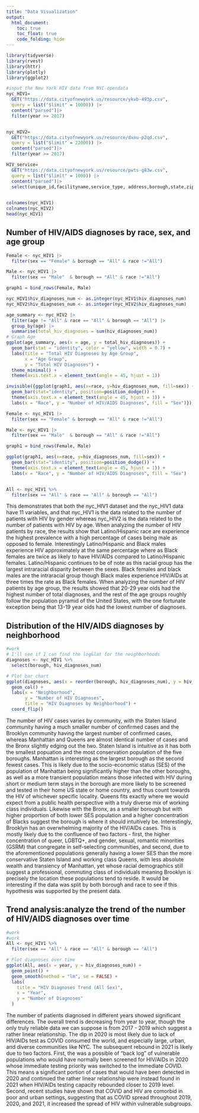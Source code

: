 ```yaml
---
title: "Data Visualization"
output: 
  html_document:
    toc: true
    toc_float: true
    code_folding: hide
---
```

```r
library(tidyverse)
library(rvest)
library(httr)
library(plotly)
library(ggplot2)

#input the New York HIV data from NYC opendata 
nyc_HIV1=
  GET("https://data.cityofnewyork.us/resource/ykvb-493p.csv",
  query = list("$limit" = 10000)) |>
  content("parsed")|>
  filter(year >= 2017)


nyc_HIV2=
  GET("https://data.cityofnewyork.us/resource/dxnu-p2qd.csv",
  query = list("$limit" = 22000)) |>
  content("parsed")|>
  filter(year >= 2017)

HIV_service=
  GET("https://data.cityofnewyork.us/resource/pwts-g83w.csv",
  query = list("$limit" = 1000)) |>
  content("parsed")|>
  select(unique_id,facilityname,service_type, address,borough,state,zipcode,latitude,longitude)
  

colnames(nyc_HIV1)
colnames(nyc_HIV2)
head(nyc_HIV1)
```

## **Number of HIV/AIDS diagnoses by race, sex, and age group**
```r
Female <- nyc_HIV1 |> 
  filter(sex == "Female" & borough == "All" & race !="All")

Male <- nyc_HIV1 |> 
  filter(sex == "Male"  & borough == "All" & race !="All")

graph1 = bind_rows(Female, Male)

nyc_HIV1$hiv_diagnoses_num <- as.integer(nyc_HIV1$hiv_diagnoses_num)
nyc_HIV2$hiv_diagnoses_num <- as.integer(nyc_HIV2$hiv_diagnoses_num)

age_summary <- nyc_HIV2 |> 
  filter(age != "All" & race == "All" & borough == "All") |> 
  group_by(age) |> 
  summarise(total_hiv_diagnoses = sum(hiv_diagnoses_num))
# Graph Age 
ggplot(age_summary, aes(x = age, y = total_hiv_diagnoses)) +
  geom_bar(stat = "identity", color = "yellow", width = 0.7) +
  labs(title = "Total HIV Diagnoses by Age Group",
       x = "Age Group",
       y = "Total HIV Diagnoses") +
  theme_minimal() +
  theme(axis.text.x = element_text(angle = 45, hjust = 1))

invisible({ggplot(graph1, aes(x=race, y=hiv_diagnoses_num, fill=sex)) +
  geom_bar(stat="identity", position=position_dodge()) +
  theme(axis.text.x = element_text(angle = 45, hjust = 1)) +
  labs(x = "Race", y = "Number of HIV/AIDS Diagnoses", fill = "Sex")})

Female <- nyc_HIV1 |> 
  filter(sex == "Female" & borough == "All" & race !="All")

Male <- nyc_HIV1 |> 
  filter(sex == "Male"  & borough == "All" & race !="All")

graph1 = bind_rows(Female, Male)

ggplot(graph1, aes(x=race, y=hiv_diagnoses_num, fill=sex)) +
  geom_bar(stat="identity", position=position_dodge()) +
  theme(axis.text.x = element_text(angle = 45, hjust = 1)) +
  labs(x = "Race", y = "Number of HIV/AIDS Diagnoses", fill = "Sex")


All <- nyc_HIV1 %>% 
  filter(sex == "All" & race == "All" & borough == "All")
```

This demonstrates that both the nyc_HIV1 dataset and the nyc_HIV1 data have 11 variables, and that nyc_HIV1 is the data related to the number of patients with HIV by gender whereas nyc_HIV2 is the data related to the number of patients with HIV by age. When analyzing the number of HIV patients by race, the results show that Latino/Hispanic race are experience the highest prevalence with a high percentage of cases being male as opposed to female. Interestingly Latino/Hispanic and Black males experience HIV approximately at the same percentage where as Black females are twice as likely to have HIV/AIDs compared to Latino/Hispanic females. Latino/Hispanic continues to be of note as this racial group has the largest intraracial disparity between the sexes. Black females and black males are the intraracial group though Black males experience HIV/AIDs at three times the rate as Black females. When analyzing the number of HIV patients by age group, the results showed that 20-29 year olds had the highest number of total diagnoses, and the rest of the age groups roughly follow the population pyramid of the United States, with the one fortunate exception being that 13-19 year olds had the lowest number of diagnoses. 

## **Distribution of the HIV/AIDS diagnoses by neighborhood**
```r
#work
# I'll see if I can find the log&lat for the neighborhoods
diagnoses <- nyc_HIV1 %>% 
  select(borough, hiv_diagnoses_num)

# Plot bar chart
ggplot(diagnoses, aes(x = reorder(borough, hiv_diagnoses_num), y = hiv_diagnoses_num)) +
  geom_col() +
  labs(x = "Neighborhood",
       y = "Number of HIV Diagnoses",
       title = "HIV Diagnoses by Neighborhood") +
  coord_flip()
```

The number of HIV cases varies by community, with the Staten Island community having a much smaller number of confirmed cases and the Brooklyn community having the largest number of confirmed cases, whereas Manhattan and Queens are almost identical number of cases and the Bronx slightly edging out the two. Staten Island is intuitive as it has both the smallest popuation and the most conservation population of the five boroughs. Manhattan is interesting as the largest borough as the second fewest cases. This is likely due to the socio-economic status (SES) of the population of Manhattan being significantly higher than the other boroughs, as well as a more transient population means those infected with HIV during short or medium term stays in the borough are more likely to be screened and tested in their home US state or home country, and thus count towards the HIV of whichever specific locality. Queens fits exactly where we would expect from a public health perspective with a truly diverse mix of working class individuals. Likewise with the Bronx, as a smaller borough but with higher proportion of both lower SES population and a higher concentration of Blacks suggest the borough is where it should intuitively be. Interestingly, Brooklyn has an overwhelming majority of the HIV/AIDs cases. This is mostly likely due to the confluence of two factors - first, the higher concentration of queer, LGBTQ+, and gender, sexual, romantic minorities (GSRM) that congregate in self-selecting communities, and second, due to the aforementioned populations generally having a lower SES than the more conservative Staten Island and working class Queens, with less absolute wealth and transiency of Manhattan, yet whose racial demographics still suggest a professional, commuting class of individuals meaning Brooklyn is precisely the location these populations tend to reside. It would be interesting if the data was split by both borough and race to see if this hypothesis was supported by the present data. 


## **Trend analysis:analyze the trend of the number of HIV/AIDS diagnoses over time**
```r
#work
#work
All <- nyc_HIV1 %>% 
  filter(sex == "All" & race == "All" & borough == "All")

# Plot diagnoses over time
ggplot(All, aes(x = year, y = hiv_diagnoses_num)) +
  geom_point() +
  geom_smooth(method = "lm", se = FALSE) + 
  labs(
    title = "HIV Diagnoses Trend (All Sex)",
    x = "Year",
    y = "Number of Diagnoses"
  )
```

The number of patients diagnosed in different years showed significant differences. The overall trend is decreasing from year to year, though the only truly reliable data we can suppose is from 2017 - 2019 which suggest a rather linear relationship. The dip in 2020 is most likely due to lack of HIV/AIDs test as COVID consumed the world, and especially large, urban, and diverse communities like NYC. The subsequent rebound in 2021 is likely due to two factors. First, the was a possible of "back log" of vulnerable populations who would have normally been screened for HIV/AIDs in 2020 whose immediate testing priority was switched to the immediate COVID. This means a significant portion of cases that would have been detected in 2020 and continued the rather linear relationship were instead found in 2021 when HIV/AIDs testing capacity rebounded closer to 2019 level. Second, recent studies have shown that COVID and HIV are comorbid in poor and urban settings, suggesting that as COVID spread throughout 2019, 2020, and 2021, it increased the spread of HIV within vulnerable subgroups. 